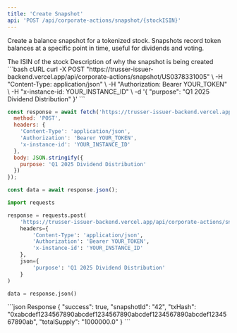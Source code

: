 ```yaml
---
title: 'Create Snapshot'
api: 'POST /api/corporate-actions/snapshot/{stockISIN}'
---
```


Create a balance snapshot for a tokenized stock. Snapshots record token balances at a specific point in time, useful for dividends and voting.

<ParamField path="stockISIN" type="string" required>
  The ISIN of the stock
</ParamField>

<ParamField body="purpose" type="string">
  Description of why the snapshot is being created
</ParamField>

<RequestExample>
```bash cURL
curl -X POST "https://trusser-issuer-backend.vercel.app/api/corporate-actions/snapshot/US0378331005" \
  -H "Content-Type: application/json" \
  -H "Authorization: Bearer YOUR_TOKEN" \
  -H "x-instance-id: YOUR_INSTANCE_ID" \
  -d '{
    "purpose": "Q1 2025 Dividend Distribution"
  }'
```

```javascript JavaScript
const response = await fetch('https://trusser-issuer-backend.vercel.app/api/corporate-actions/snapshot/US0378331005', {
  method: 'POST',
  headers: {
    'Content-Type': 'application/json',
    'Authorization': 'Bearer YOUR_TOKEN',
    'x-instance-id': 'YOUR_INSTANCE_ID'
  },
  body: JSON.stringify({
    purpose: 'Q1 2025 Dividend Distribution'
  })
});

const data = await response.json();
```

```python Python
import requests

response = requests.post(
    'https://trusser-issuer-backend.vercel.app/api/corporate-actions/snapshot/US0378331005',
    headers={
        'Content-Type': 'application/json',
        'Authorization': 'Bearer YOUR_TOKEN',
        'x-instance-id': 'YOUR_INSTANCE_ID'
    },
    json={
        'purpose': 'Q1 2025 Dividend Distribution'
    }
)

data = response.json()
```
</RequestExample>

<ResponseExample>
```json Response
{
  "success": true,
  "snapshotId": "42",
  "txHash": "0xabcdef1234567890abcdef1234567890abcdef1234567890abcdef1234567890ab",
  "totalSupply": "1000000.0"
}
```
</ResponseExample>